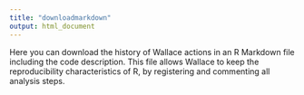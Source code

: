 ```yaml
---
title: "downloadmarkdown"
output: html_document
---
```

Here you can download the history of Wallace actions in an R Markdown file including the code description. This file allows Wallace to keep the reproducibility characteristics of R, by registering and commenting all analysis steps.
